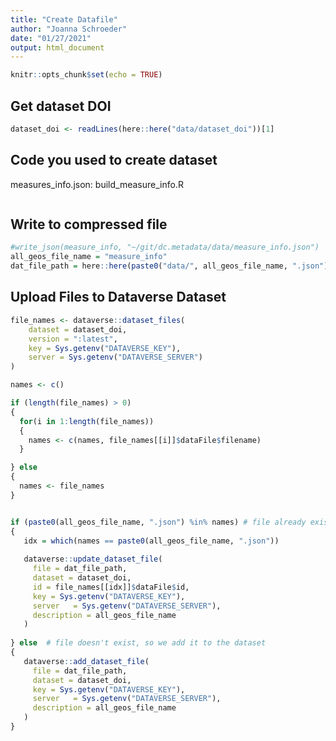 ```yaml
---
title: "Create Datafile"
author: "Joanna Schroeder"
date: "01/27/2021"
output: html_document
---
```


```r
knitr::opts_chunk$set(echo = TRUE)
```

## Get dataset DOI

```r
dataset_doi <- readLines(here::here("data/dataset_doi"))[1]
```

## Code you used to create dataset

measures_info.json: build_measure_info.R

```r

```

## Write to compressed file

```r
#write_json(measure_info, "~/git/dc.metadata/data/measure_info.json")
all_geos_file_name = "measure_info"
dat_file_path = here::here(paste0("data/", all_geos_file_name, ".json"))
```

## Upload Files to Dataverse Dataset

```r
file_names <- dataverse::dataset_files(
    dataset = dataset_doi,
    version = ":latest",
    key = Sys.getenv("DATAVERSE_KEY"),
    server = Sys.getenv("DATAVERSE_SERVER")
)

names <- c()

if (length(file_names) > 0)
{
  for(i in 1:length(file_names))
  {
    names <- c(names, file_names[[i]]$dataFile$filename)
  }

} else
{
  names <- file_names
}


if (paste0(all_geos_file_name, ".json") %in% names) # file already exists, so we update it
{
   idx = which(names == paste0(all_geos_file_name, ".json"))
  
   dataverse::update_dataset_file(
     file = dat_file_path,
     dataset = dataset_doi,
     id = file_names[[idx]]$dataFile$id,
     key = Sys.getenv("DATAVERSE_KEY"),
     server   = Sys.getenv("DATAVERSE_SERVER"),
     description = all_geos_file_name
   )
   
} else  # file doesn't exist, so we add it to the dataset
{
   dataverse::add_dataset_file(
     file = dat_file_path,
     dataset = dataset_doi,
     key = Sys.getenv("DATAVERSE_KEY"),
     server   = Sys.getenv("DATAVERSE_SERVER"),
     description = all_geos_file_name
   )
}
```
